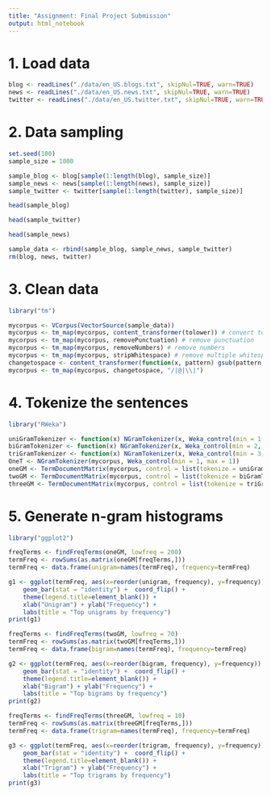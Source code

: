 ```yaml
---
title: "Assignment: Final Project Submission"
output: html_notebook
---
```


# 1. Load data

```r
blog <- readLines("./data/en_US.blogs.txt", skipNul=TRUE, warn=TRUE)
news <- readLines("./data/en_US.news.txt", skipNul=TRUE, warn=TRUE)
twitter <- readLines("./data/en_US.twitter.txt", skipNul=TRUE, warn=TRUE)
```

# 2. Data sampling

```r
set.seed(100)
sample_size = 1000

sample_blog <- blog[sample(1:length(blog), sample_size)]
sample_news <- news[sample(1:length(news), sample_size)]
sample_twitter <- twitter[sample(1:length(twitter), sample_size)]
```

```r
head(sample_blog)
```

```r
head(sample_twitter)
```

```r
head(sample_news)
```

```r
sample_data <- rbind(sample_blog, sample_news, sample_twitter)
rm(blog, news, twitter)
```

# 3. Clean data

```r
library("tm")

mycorpus <- VCorpus(VectorSource(sample_data))
mycorpus <- tm_map(mycorpus, content_transformer(tolower)) # convert to lowercase
mycorpus <- tm_map(mycorpus, removePunctuation) # remove punctuation
mycorpus <- tm_map(mycorpus, removeNumbers) # remove numbers
mycorpus <- tm_map(mycorpus, stripWhitespace) # remove multiple whitespace
changetospace <- content_transformer(function(x, pattern) gsub(pattern, " ", x))
mycorpus <- tm_map(mycorpus, changetospace, "/|@|\\|")
```

# 4. Tokenize the sentences

```r
library("RWeka")

uniGramTokenizer <- function(x) NGramTokenizer(x, Weka_control(min = 1, max = 1))
biGramTokenizer <- function(x) NGramTokenizer(x, Weka_control(min = 2, max = 2))
triGramTokenizer <- function(x) NGramTokenizer(x, Weka_control(min = 3, max = 3))
OneT <- NGramTokenizer(mycorpus, Weka_control(min = 1, max = 1))
oneGM <- TermDocumentMatrix(mycorpus, control = list(tokenize = uniGramTokenizer))
twoGM <- TermDocumentMatrix(mycorpus, control = list(tokenize = biGramTokenizer))
threeGM <- TermDocumentMatrix(mycorpus, control = list(tokenize = triGramTokenizer))
```

# 5. Generate n-gram histograms

```r
library("ggplot2")

freqTerms <- findFreqTerms(oneGM, lowfreq = 200)
termFreq <- rowSums(as.matrix(oneGM[freqTerms,]))
termFreq <- data.frame(unigram=names(termFreq), frequency=termFreq)

g1 <- ggplot(termFreq, aes(x=reorder(unigram, frequency), y=frequency)) +
    geom_bar(stat = "identity") +  coord_flip() +
    theme(legend.title=element_blank()) +
    xlab("Unigram") + ylab("Frequency") +
    labs(title = "Top unigrams by frequency")
print(g1)
```

```r
freqTerms <- findFreqTerms(twoGM, lowfreq = 70)
termFreq <- rowSums(as.matrix(twoGM[freqTerms,]))
termFreq <- data.frame(bigram=names(termFreq), frequency=termFreq)

g2 <- ggplot(termFreq, aes(x=reorder(bigram, frequency), y=frequency)) +
    geom_bar(stat = "identity") +  coord_flip() +
    theme(legend.title=element_blank()) +
    xlab("Bigram") + ylab("Frequency") +
    labs(title = "Top bigrams by frequency")
print(g2)
```

```r
freqTerms <- findFreqTerms(threeGM, lowfreq = 10)
termFreq <- rowSums(as.matrix(threeGM[freqTerms,]))
termFreq <- data.frame(trigram=names(termFreq), frequency=termFreq)

g3 <- ggplot(termFreq, aes(x=reorder(trigram, frequency), y=frequency)) +
    geom_bar(stat = "identity") +  coord_flip() +
    theme(legend.title=element_blank()) +
    xlab("Trigram") + ylab("Frequency") +
    labs(title = "Top trigrams by frequency")
print(g3)
```
